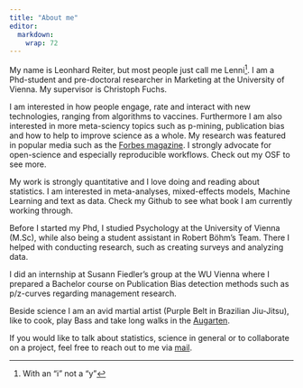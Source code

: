 ```yaml
---
title: "About me"
editor: 
  markdown: 
    wrap: 72
---
```


My name is Leonhard Reiter, but most people just call me Lenni[^1]. I am
a Phd-student and pre-doctoral researcher in Marketing at the University
of Vienna. My supervisor is Christoph Fuchs.

[^1]: With an "i" not a "y"

I am interested in how people engage, rate and interact with new
technologies, ranging from algorithms to vaccines. Furthermore I am also
interested in more meta-sciency topics such as p-mining, publication
bias and how to help to improve science as a whole. My research was
featured in popular media such as the [Forbes
magazine](https://www.forbes.com/sites/charlestowersclark/2024/03/15/3-ways-to-use-ai-for-strategic-decision-making/).
I strongly advocate for open-science and especially reproducible
workflows. Check out my OSF to see more.

My work is strongly quantitative and I love doing and reading about
statistics. I am interested in meta-analyses, mixed-effects models,
Machine Learning and text as data. Check my Github to see what book I am
currently working through.

Before I started my Phd, I studied Psychology at the University of
Vienna (M.Sc), while also being a student assistant in Robert Böhm's
Team. There I helped with conducting research, such as creating surveys
and analyzing data.

I did an internship at Susann Fiedler's group at the WU Vienna where I
prepared a Bachelor course on Publication Bias detection methods such as
p/z-curves regarding management research.

Beside science I am an avid martial artist (Purple Belt in Brazilian
Jiu-Jitsu), like to cook, play Bass and take long walks in the
[Augarten](https://de.wikivoyage.org/wiki/Wien/Leopoldstadt/Augarten#/media/Datei:Augarten_Flakturm.jpg).

If you would like to talk about statistics, science in general or to
collaborate on a project, feel free to reach out to me via
[mail](mailto:leonhard.reiter@univie.ac.at).
